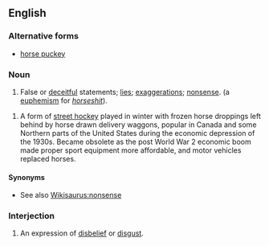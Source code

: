 ==English==

===Alternative forms===
* [[horse puckey]]

===Noun===
{{en-noun|sg=[[horse]] [[hockey]]|-}}

# {{slang|euphemistic}} False or [[deceitful]] statements; [[lie]]s; [[exaggeration]]s; [[nonsense]]. (a [[euphemism]] for ''[[horseshit]]'').

# {{obsolete}} A form of [[street hockey]] played in winter with frozen horse droppings left behind by horse drawn delivery waggons, popular in Canada and some Northern parts of the United States during the economic depression of the 1930s. Became obsolete as the post World War 2 economic boom made proper sport equipment more affordable, and motor vehicles replaced horses.

====Synonyms====
* See also [[Wikisaurus:nonsense]]

===Interjection===
{{en-interj}}

# An expression of [[disbelief]] or [[disgust]].